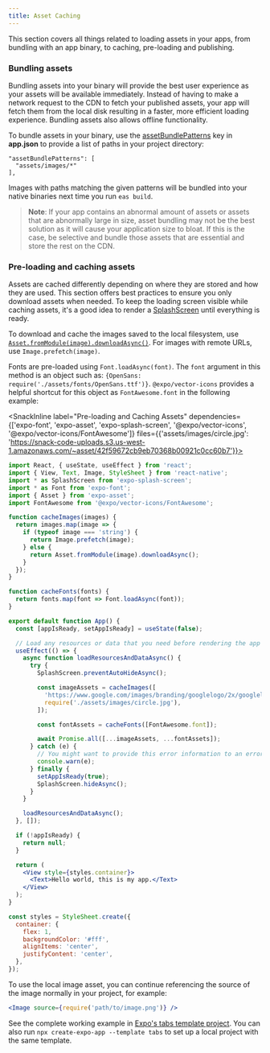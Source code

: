 ```yaml
---
title: Asset Caching
---
```



This section covers all things related to loading assets in your apps, from bundling with an app binary, to caching, pre-loading and publishing.

### Bundling assets

Bundling assets into your binary will provide the best user experience as your assets will be available immediately. Instead of having to make a network request to the CDN to fetch your published assets, your app will fetch them from the local disk resulting in a faster, more efficient loading experience. Bundling assets also allows offline functionality.

To bundle assets in your binary, use the [assetBundlePatterns](/workflow/configuration/) key in **app.json** to provide a list of paths in your project directory:

```text
"assetBundlePatterns": [
  "assets/images/*"
],
```

Images with paths matching the given patterns will be bundled into your native binaries next time you run `eas build`.

> **Note**: If your app contains an abnormal amount of assets or assets that are abnormally large in size, asset bundling may not be the best solution as it will cause your application size to bloat. If this is the case, be selective and bundle those assets that are essential and store the rest on the CDN.

### Pre-loading and caching assets

Assets are cached differently depending on where they are stored and how they are used. This section offers best practices to ensure you only download assets when needed. To keep the loading screen visible while caching assets, it's a good idea to render a [SplashScreen](/versions/latest/sdk/splash-screen/) until everything is ready.

To download and cache the images saved to the local filesystem, use [`Asset.fromModule(image).downloadAsync()`](/versions/latest/sdk/asset). For images with remote URLs, use `Image.prefetch(image)`.

Fonts are pre-loaded using `Font.loadAsync(font)`. The `font` argument in this method is an object such as: `{OpenSans: require('./assets/fonts/OpenSans.ttf')}`. `@expo/vector-icons` provides a helpful shortcut for this object as `FontAwesome.font` in the following example:

<SnackInline
label="Pre-loading and Caching Assets"
dependencies={['expo-font', 'expo-asset', 'expo-splash-screen', '@expo/vector-icons', '@expo/vector-icons/FontAwesome']}
files={{'assets/images/circle.jpg': 'https://snack-code-uploads.s3.us-west-1.amazonaws.com/~asset/42f59672cb9eb70368b00921c0cc60b7'}}>

```jsx
import React, { useState, useEffect } from 'react';
import { View, Text, Image, StyleSheet } from 'react-native';
import * as SplashScreen from 'expo-splash-screen';
import * as Font from 'expo-font';
import { Asset } from 'expo-asset';
import FontAwesome from '@expo/vector-icons/FontAwesome';

function cacheImages(images) {
  return images.map(image => {
    if (typeof image === 'string') {
      return Image.prefetch(image);
    } else {
      return Asset.fromModule(image).downloadAsync();
    }
  });
}

function cacheFonts(fonts) {
  return fonts.map(font => Font.loadAsync(font));
}

export default function App() {
  const [appIsReady, setAppIsReady] = useState(false);

  // Load any resources or data that you need before rendering the app
  useEffect(() => {
    async function loadResourcesAndDataAsync() {
      try {
        SplashScreen.preventAutoHideAsync();

        const imageAssets = cacheImages([
          'https://www.google.com/images/branding/googlelogo/2x/googlelogo_color_272x92dp.png',
          require('./assets/images/circle.jpg'),
        ]);

        const fontAssets = cacheFonts([FontAwesome.font]);

        await Promise.all([...imageAssets, ...fontAssets]);
      } catch (e) {
        // You might want to provide this error information to an error reporting service
        console.warn(e);
      } finally {
        setAppIsReady(true);
        SplashScreen.hideAsync();
      }
    }

    loadResourcesAndDataAsync();
  }, []);

  if (!appIsReady) {
    return null;
  }

  return (
    <View style={styles.container}>
      <Text>Hello world, this is my app.</Text>
    </View>
  );
}

const styles = StyleSheet.create({
  container: {
    flex: 1,
    backgroundColor: '#fff',
    alignItems: 'center',
    justifyContent: 'center',
  },
});
```

</SnackInline>

To use the local image asset, you can continue referencing the source of the image normally in your project, for example:

```jsx
<Image source={require('path/to/image.png')} />
```

See the complete working example in [Expo's tabs template project](https://github.com/expo/expo/blob/main/templates/expo-template-tabs/App.tsx). You can also run `npx create-expo-app --template tabs` to set up a local project with the same template.
